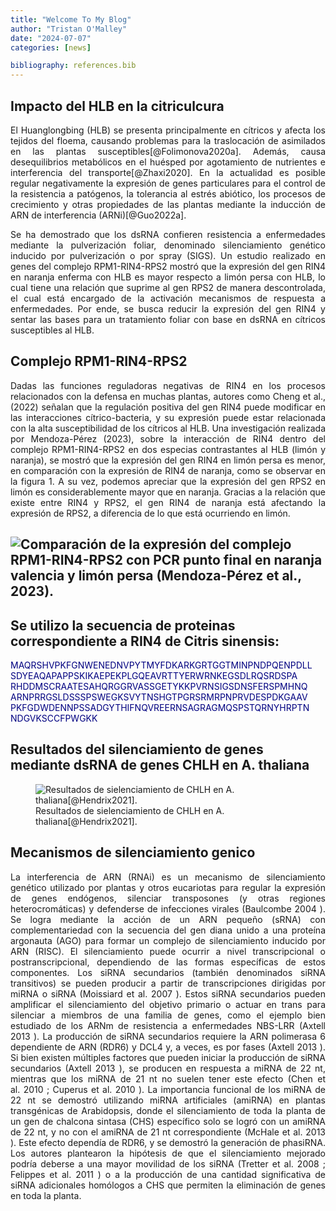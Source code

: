 ```yaml
---
title: "Welcome To My Blog"
author: "Tristan O'Malley"
date: "2024-07-07"
categories: [news]

bibliography: references.bib
---
```


## Impacto del HLB en la citriculcura

::: {style="text-align:justify"}
El Huanglongbing (HLB) se presenta principalmente en cítricos y afecta los tejidos del floema, causando problemas para la traslocación de asimilados en las plantas susceptibles[@Folimonova2020a]. Además, causa desequilibrios metabólicos en el huésped por agotamiento de nutrientes e interferencia del transporte[@Zhaxi2020]. En la actualidad es posible regular negativamente la expresión de genes particulares para el control de la resistencia a patógenos, la tolerancia al estrés abiótico, los procesos de crecimiento y otras propiedades de las plantas mediante la inducción de ARN de interferencia (ARNi)[@Guo2022a].

Se ha demostrado que los dsRNA confieren resistencia a enfermedades mediante la pulverización foliar, denominado silenciamiento genético inducido por pulverización o por spray (SIGS). Un estudio realizado en genes del complejo RPM1-RIN4-RPS2 mostró que la expresión del gen RIN4 en naranja enferma con HLB es mayor respecto a limón persa con HLB, lo cual tiene una relación que suprime al gen RPS2 de manera descontrolada, el cual está encargado de la activación mecanismos de respuesta a enfermedades. Por ende, se busca reducir la expresión del gen RIN4 y sentar las bases para un tratamiento foliar con base en dsRNA en cítricos susceptibles al HLB.
:::

::: callout-warning
::: {style="text-align:justify"}
:::
:::

::: {style="text-align:justify"}
## Complejo RPM1-RIN4-RPS2

Dadas las funciones reguladoras negativas de RIN4 en los procesos relacionados con la defensa en muchas plantas, autores como Cheng et al., (2022) señalan que la regulación positiva del gen RIN4 puede modificar en las interacciones cítrico-bacteria, y su expresión puede estar relacionada con la alta susceptibilidad de los cítricos al HLB. Una investigación realizada por Mendoza-Pérez (2023), sobre la interacción de RIN4 dentro del complejo RPM1-RIN4-RPS2 en dos especias contrastantes al HLB (limón y naranja), se mostró que la expresión del gen RIN4 en limón persa es menor, en comparación con la expresión de RIN4 de naranja, como se observar en la figura 1. A su vez, podemos apreciar que la expresión del gen RPS2 en limón es considerablemente mayor que en naranja. Gracias a la relación que existe entre RIN4 y RPS2, el gen RIN4 de naranja está afectando la expresión de RPS2, a diferencia de lo que está ocurriendo en limón.
:::

## ![Comparación de la expresión del complejo RPM1-RIN4-RPS2 con PCR punto final en naranja valencia y limón persa (Mendoza-Pérez et al., 2023).](RIN4.JPG)

::: {style="color:#CD5C5C"}
:::

## Se utilizo la secuencia de proteinas correspondiente a RIN4 de Citris sinensis:

::: {style="color:#000080"}
MAQRSHVPKFGNWENEDNVPYTMYFDKARKGRTGGTMINPNDPQENPDLL SDYEAQAPAPPSKIKAEPEKPLGQEAVRTTYERWRNKEGSDLRQSRDSPA RHDDMSCRAATESAHQRGGRVASSGETYKKPVRNSIGSDNSFERSPMHNQ ARNPRRGSLDSSSPSWEGKSVYTNSHGTPGRSRMRPNPRVDESPDKGAAV PKFGDWDENNPSSADGYTHIFNQVREERNSAGRAGMQSPSTQRNYHRPTN NDGVKSCCFPWGKK
:::

## Resultados del silenciamiento de genes mediante dsRNA de genes CHLH en A. thaliana

![Resultados de sielenciamiento de CHLH en A. thaliana[@Hendrix2021].](A.%20thaliana.jpg)

## Mecanismos de silenciamiento genico

::: {style="text-align:justify"}
La interferencia de ARN (RNAi) es un mecanismo de silenciamiento genético utilizado por plantas y otros eucariotas para regular la expresión de genes endógenos, silenciar transposones (y otras regiones heterocromáticas) y defenderse de infecciones virales (Baulcombe 2004 ). Se logra mediante la acción de un ARN pequeño (sRNA) con complementariedad con la secuencia del gen diana unido a una proteína argonauta (AGO) para formar un complejo de silenciamiento inducido por ARN (RISC). El silenciamiento puede ocurrir a nivel transcripcional o postranscripcional, dependiendo de las formas específicas de estos componentes. Los siRNA secundarios (también denominados siRNA transitivos) se pueden producir a partir de transcripciones dirigidas por miRNA o siRNA (Moissiard et al. 2007 ). Estos siRNA secundarios pueden amplificar el silenciamiento del objetivo primario o actuar en trans para silenciar a miembros de una familia de genes, como el ejemplo bien estudiado de los ARNm de resistencia a enfermedades NBS-LRR (Axtell 2013 ). La producción de siRNA secundarios requiere la ARN polimerasa 6 dependiente de ARN (RDR6) y DCL4 y, a veces, es por fases (Axtell 2013 ). Si bien existen múltiples factores que pueden iniciar la producción de siRNA secundarios (Axtell 2013 ), se producen en respuesta a miRNA de 22 nt, mientras que los miRNA de 21 nt no suelen tener este efecto (Chen et al. 2010 ; Cuperus et al. 2010 ). La importancia funcional de los miRNA de 22 nt se demostró utilizando miRNA artificiales (amiRNA) en plantas transgénicas de Arabidopsis, donde el silenciamiento de toda la planta de un gen de chalcona sintasa (CHS) específico solo se logró con un amiRNA de 22 nt, y no con el amiRNA de 21 nt correspondiente (McHale et al. 2013 ). Este efecto dependía de RDR6, y se demostró la generación de phasiRNA. Los autores plantearon la hipótesis de que el silenciamiento mejorado podría deberse a una mayor movilidad de los siRNA (Tretter et al. 2008 ; Felippes et al. 2011 ) o a la producción de una cantidad significativa de siRNA adicionales homólogos a CHS que permiten la eliminación de genes en toda la planta.
:::
